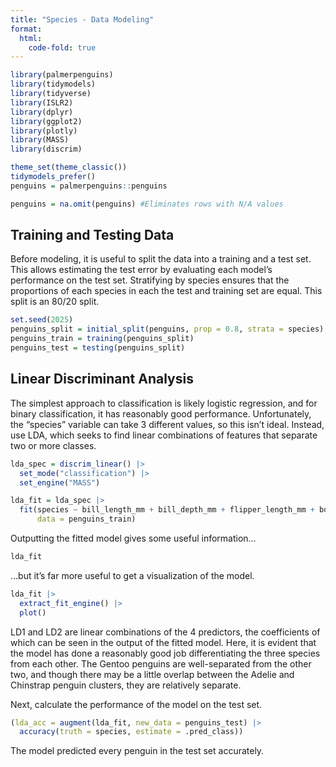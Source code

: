 ```yaml
---
title: "Species - Data Modeling"
format:
  html:
    code-fold: true
---
```


```r
library(palmerpenguins)
library(tidymodels)
library(tidyverse)
library(ISLR2)
library(dplyr)
library(ggplot2)
library(plotly)
library(MASS)
library(discrim)

theme_set(theme_classic())
tidymodels_prefer()
penguins = palmerpenguins::penguins

penguins = na.omit(penguins) #Eliminates rows with N/A values
```

## Training and Testing Data

Before modeling, it is useful to split the data into a training and a test set. This allows estimating the test error by evaluating each model's performance on the test set. Stratifying by species ensures that the proportions of each species in each the test and training set are equal. This split is an 80/20 split.

```r
set.seed(2025)
penguins_split = initial_split(penguins, prop = 0.8, strata = species)
penguins_train = training(penguins_split)
penguins_test = testing(penguins_split)
```

## Linear Discriminant Analysis

The simplest approach to classification is likely logistic regression, and for binary classification, it has reasonably good performance. Unfortunately, the "species" variable can take 3 different values, so this isn't ideal. Instead, use LDA, which seeks to find linear combinations of features that separate two or more classes.

```r
lda_spec = discrim_linear() |>
  set_mode("classification") |>
  set_engine("MASS")

lda_fit = lda_spec |>
  fit(species ~ bill_length_mm + bill_depth_mm + flipper_length_mm + body_mass_g,
      data = penguins_train)
```

Outputting the fitted model gives some useful information...

```r
lda_fit
```

...but it's far more useful to get a visualization of the model.

```r
lda_fit |> 
  extract_fit_engine() |>
  plot()
```

LD1 and LD2 are linear combinations of the 4 predictors, the coefficients of which can be seen in the output of the fitted model. Here, it is evident that the model has done a reasonably good job differentiating the three species from each other. The Gentoo penguins are well-separated from the other two, and though there may be a little overlap between the Adelie and Chinstrap penguin clusters, they are relatively separate.

Next, calculate the performance of the model on the test set.

```r
(lda_acc = augment(lda_fit, new_data = penguins_test) |>
  accuracy(truth = species, estimate = .pred_class))
```

The model predicted every penguin in the test set accurately.
